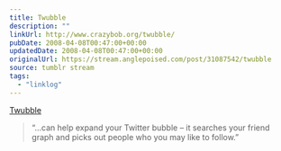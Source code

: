```yaml
---
title: Twubble
description: ""
linkUrl: http://www.crazybob.org/twubble/
pubDate: 2008-04-08T00:47:00+00:00
updatedDate: 2008-04-08T00:47:00+00:00
originalUrl: https://stream.anglepoised.com/post/31087542/twubble
source: tumblr stream
tags:
  - "linklog"
---
```


[Twubble][1]

> &ldquo;&hellip;can help expand your Twitter bubble &#8211; it searches your friend graph and picks out people who you may like to follow.&rdquo;

[1]: http://www.crazybob.org/twubble/
